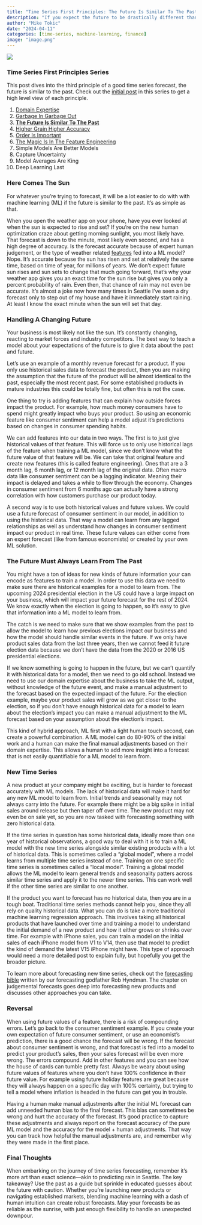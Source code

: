 ```yaml
---
title: "Time Series First Principles: The Future Is Similar To The Past"
description: "If you expect the future to be drastically different than past data, you will have a hard time training accurate models"
author: "Mike Tokic"
date: "2024-04-11"
categories: [time-series, machine-learning, finance]
image: "image.png"
---
```


![](./image.png)

### Time Series First Principles Series

This post dives into the third principle of a good time series forecast, the future is similar to the past. Check out the [initial post](https://mftokic.github.io/posts/2024-03-26-time-series-first-principles-initial/) in this series to get a high level view of each principle. 

1. [Domain Expertise](https://mftokic.github.io/posts/2024-04-02-time-series-domain-expertise/)
2. [Garbage In Garbage Out](https://mftokic.github.io/posts/2024-04-08-time-series-garbage/)
3. [**The Future Is Similar To The Past**](https://mftokic.github.io/posts/2024-04-11-time-series-past-future/)
4. [Higher Grain Higher Accuracy](https://mftokic.github.io/posts/2024-04-18-time-series-grain/)
5. [Order Is Important](https://mftokic.github.io/posts/2024-04-23-time-series-order/)
6. [The Magic Is In The Feature Engineering](https://mftokic.github.io/posts/2024-05-01-time-series-features/)
7. Simple Models Are Better Models
8. Capture Uncertainty
9. Model Averages Are King
10. Deep Learning Last

### Here Comes The Sun 

For whatever you're trying to forecast, it will be a lot easier to do with with machine learning (ML) if the future is similar to the past. It's as simple as that.  

When you open the weather app on your phone, have you ever looked at when the sun is expected to rise and set? If you're on the new human optimization craze about getting morning sunlight, you most likely have. That forecast is down to the minute, most likely even second, and has a high degree of accuracy. Is the forecast accurate because of expert human judgement, or the type of weather related [features](https://vitalflux.com/what-are-features-in-machine-learning/) fed into a ML model? Nope. It's accurate because the sun has risen and set at relatively the same time, based on time of year, for millions of years. We don't expect future sun rises and sun sets to change that much going forward, that's why your weather app gives you an exact time for the sun rise but gives you only a percent probability of rain. Even then, that chance of rain may not even be accurate. It's almost a joke now how many times in Seattle I've seen a dry forecast only to step out of my house and have it immediately start raining. At least I know the exact minute when the sun will set that day. 

### Handling A Changing Future

Your business is most likely not like the sun. It's constantly changing, reacting to market forces and industry competitors. The best way to teach a model about your expectations of the future is to give it data about the past and future. 

Let's use an example of a monthly revenue forecast for a product. If you only use historical sales data to forecast the product, then you are making the assumption that the future of the product will be almost identical to the past, especially the most recent past. For some established products in mature industries this could be totally fine, but often this is not the case. 

One thing to try is adding features that can explain how outside forces impact the product. For example, how much money consumers have to spend might greatly impact who buys your product. So using an economic feature like consumer sentiment can help a model adjust it's predictions based on changes in consumer spending habits. 

We can add features into our data in two ways. The first is to just give historical values of that feature. This will force us to only use historical lags of the feature when training a ML model, since we don't know what the future value of that feature will be. We can take that original feature and create new features (this is called feature engineering). Ones that are a 3 month lag, 6 month lag, or 12 month lag of the original data. Often macro data like consumer sentiment can be a lagging indicator. Meaning their impact is delayed and takes a while to flow through the economy. Changes in consumer sentiment from 6 months ago can actually have a strong correlation with how customers purchase our product today. 

A second way is to use both historical values and future values. We could use a future forecast of consumer sentiment in our model, in addition to using the historical data. That way a model can learn from any lagged relationships as well as understand how changes in consumer sentiment impact our product in real time. These future values can either come from an expert forecast (like from famous economists) or created by your own ML solution. 

### The Future Must Always Learn From The Past

You might have a ton of ideas for new kinds of future information your can encode as features to train a model. In order to use this data we need to make sure there are historical examples for a model to learn from. The upcoming 2024 presidential election in the US could have a large impact on your business, which will impact your future forecast for the rest of 2024. We know exactly when the election is going to happen, so it's easy to give that information into a ML model to learn from. 

The catch is we need to make sure that we show examples from the past to allow the model to learn how previous elections impact our business and how the model should handle similar events in the future. If we only have product sales data from the last three years, then we cannot feed it future election data because we don't have the data from the 2020 or 2016 US presidential elections. 

If we know something is going to happen in the future, but we can't quantify it with historical data for a model, then we need to go old school. Instead we need to use our domain expertise about the business to take the ML output, without knowledge of the future event, and make a manual adjustment to the forecast based on the expected impact of the future. For the election example, maybe your product sales will grow as we get closer to the election, so if you don't have enough historical data for a model to learn about the election's impact you can make a manual adjustment to the ML forecast based on your assumption about the election's impact. 

This kind of hybrid approach, ML first with a light human touch second, can create a powerful combination. A ML model can do 80-90% of the initial work and a human can make the final manual adjustments based on their domain expertise. This allows a human to add more insight into a forecast that is not easily quantifiable for a ML model to learn from. 

### New Time Series

A new product at your company might be exciting, but is harder to forecast accurately with ML models. The lack of historical data will make it hard for any new ML model to learn from. Initial trends and seasonality may not always carry into the future. For example there might be a big spike in initial sales around release but then taper off over time. The new product may not even be on sale yet, so you are now tasked with forecasting something with zero historical data. 

If the time series in question has some historical data, ideally more than one year of historical observations, a good way to deal with it is to train a ML model with the new time series alongside similar existing products with a lot of historical data. This is sometimes called a "global model", where a model learns from multiple time series instead of one. Training on one specific time series is sometimes called a "local model". Training a global model allows the ML model to learn general trends and seasonality patters across similar time series and apply it to the newer time series. This can work well if the other time series are similar to one another. 

If the product you want to forecast has no historical data, then you are in a tough boat. Traditional time series methods cannot help you, since they all rely on quality historical data. What you can do is take a more traditional machine learning regression approach. This involves taking all historical products that have launched over time and training a model to understand the initial demand of a new product and how it either grows or shrinks over time. For example with iPhone sales, you can train a model on the initial sales of each iPhone model from V1 to V14, then use that model to predict the kind of demand the latest V15 iPhone might have. This type of approach would need a more detailed post to explain fully, but hopefully you get the broader picture. 

To learn more about forecasting new time series, check out the [forecasting bible](https://otexts.com/fpp3/judgmental.html) written by our forecasting godfather Rob Hyndman. The chapter on judgemental forecasts goes deep into forecasting new products and discusses other approaches you can take. 

### Reversal

When using future values of a feature, there is a risk of compounding errors. Let's go back to the consumer sentiment example. If you create your own expectation of future consumer sentiment, or use an economist's prediction, there is a good chance the forecast will be wrong. If the forecast about consumer sentiment is wrong, and that forecast is fed into a model to predict your product's sales, then your sales forecast will be even more wrong. The errors compound. Add in other features and you can see how the house of cards can tumble pretty fast. Always be weary about using future values of features where you don't have 100% confidence in their future value. For example using future holiday features are great because they will always happen on a specific day with 100% certainty, but trying to tell a model where inflation is headed in the future can get you in trouble. 

Having a human make manual adjustments after the initial ML forecast can add unneeded human bias to the final forecast. This bias can sometimes be wrong and hurt the accuracy of the forecast. It's good practice to capture these adjustments and always report on the forecast accuracy of the pure ML model and the accuracy for the model + human adjustments. That way you can track how helpful the manual adjustments are, and remember why they were made in the first place. 

### Final Thoughts

When embarking on the journey of time series forecasting, remember it's more art than exact science—akin to predicting rain in Seattle. The key takeaway? Use the past as a guide but sprinkle in educated guesses about the future with caution. Whether you're launching new products or navigating established markets, blending machine learning with a dash of human intuition can create robust forecasts. May your forecasts be as reliable as the sunrise, with just enough flexibility to handle an unexpected downpour.